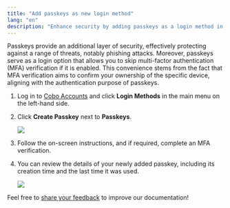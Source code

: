 ```yaml
---
title: "Add passkeys as new login method"
lang: "en"
description: "Enhance security by adding passkeys as a login method in Cobo, simplifying access while ensuring robust protection against unauthorized access."
---
```


Passkeys provide an additional layer of security, effectively protecting against a range of threats, notably phishing attacks. Moreover, passkeys serve as a login option that allows you to skip multi-factor authentication (MFA) verification if it is enabled. This convenience stems from the fact that MFA verification aims to confirm your ownership of the specific device, aligning with the authentication purpose of passkeys.

1. Log in to [Cobo Accounts](https://accounts.cobo.com/) and click **Login Methods** in the main menu on the left-hand side.
2. Click **Create Passkey** next to **Passkeys**.

    <img src="/en/images/cobo-accounts/lmj06pNK0IJPiSdTVKbGmNoeMQ-4mlCwbxTAhgxbHFOVAg1OJUznbSp6Tofbykm1MQBA1EVZaVctKyfBYheE-8TZfe8UkZ41dwO6nx6F9-vVYl5BQeO-P3u-yOaniN6p5_uw1Y91dSNosfu-zKCT3ko.svg" className="screenshot_full_screen"/>

3. Follow the on-screen instructions, and if required, complete an MFA verification.
4. You can review the details of your newly added passkey, including its creation time and the last time it was used.

    <img src="/en/images/cobo-accounts/jIylkRoCS-LTCkSswLopz2SQTrQ9J95hc5TH1kvNs8tmuoFK_MnFiq8CGmQsmaVTRlXq-jUyUvPu7MIdVqqAlSCYvrJ00MEKB7LFaLe0rbXrJAHr8csZIMen-H-LZcfiLjudhNKqkaNFQbizqalowmk.png" className="screenshot_modal"/>

<Tip>Feel free to [share your feedback](https://forms.zohopublic.com/cobo/form/DocumentFeedbackForm/formperma/QvLOhxJv1_JMsJ-1dleZ8Itb_7rzN-LtgvsDdxosoVI?referrername=manuals) to improve our documentation!</Tip>
